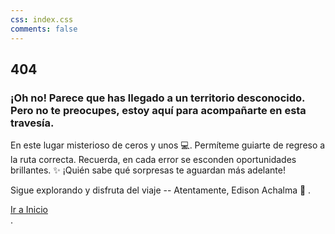 ```yaml
---
css: index.css
comments: false
---
```


<html <body>

<section class="page_404">
	<div class="container">
		<div class="row">
			<div class="col-sm-12 ">
				<div class="col-sm-10 col-sm-offset-1  text-center">
					<div class="four_zero_four_bg">
						<h1 class="text-center ">404</h1>


					</div>

					<div class="contant_box_404">
						<h3 class="h2">
							¡Oh no! Parece que has llegado a un territorio desconocido. Pero no te preocupes, estoy aquí
							para acompañarte en esta travesía.
						</h3>
						<p>En este lugar misterioso de ceros y unos 💻. Permíteme guiarte de regreso a la ruta correcta.
							Recuerda, en cada error se esconden oportunidades brillantes. ✨ ¡Quién sabe qué sorpresas te
							aguardan más adelante!</p>

						<p>Sigue explorando y disfruta del viaje -- Atentamente, Edison Achalma 🌟 .</p>

						<a href="https://achalmaedison.netlify.app/" class="link_404">Ir a Inicio</a>
					</div>
				</div>
			</div>
		</div>
	</div>
</section>.

</body>

</html>